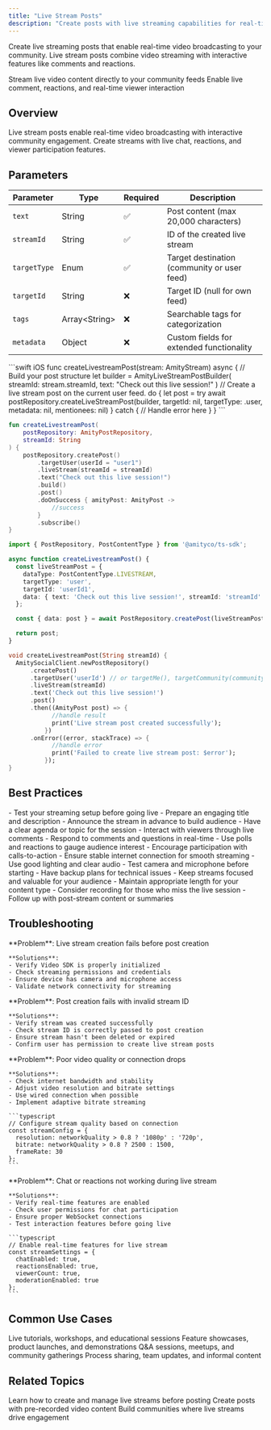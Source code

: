 ```yaml
---
title: "Live Stream Posts"
description: "Create posts with live streaming capabilities for real-time community engagement"
---
```


Create live streaming posts that enable real-time video broadcasting to your community. Live stream posts combine video streaming with interactive features like comments and reactions.

<CardGroup cols={2}>
  <Card title="Real-time Broadcasting" icon="circle-video">
    Stream live video content directly to your community feeds
  </Card>
  <Card title="Interactive Engagement" icon="comments">
    Enable live comment, reactions, and real-time viewer interaction
  </Card>
</CardGroup>

## Overview

Live stream posts enable real-time video broadcasting with interactive community engagement. Create streams with live chat, reactions, and viewer participation features.

## Parameters

| Parameter | Type | Required | Description |
|-----------|------|----------|-------------|
| `text` | String | ✅ | Post content (max 20,000 characters) |
| `streamId` | String | ✅ | ID of the created live stream |
| `targetType` | Enum | ✅ | Target destination (community or user feed) |
| `targetId` | String | ❌ | Target ID (null for own feed) |
| `tags` | Array\<String\> | ❌ | Searchable tags for categorization |
| `metadata` | Object | ❌ | Custom fields for extended functionality |

<CodeGroup>
```swift iOS
func createLivestreamPost(stream: AmityStream) async {
    // Build your post structure
    let builder = AmityLiveStreamPostBuilder(
        streamId: stream.streamId,
        text: "Check out this live session!"
    )
    // Create a live stream post on the current user feed.
    do {
        let post = try await postRepository.createLiveStreamPost(builder, targetId: nil, targetType: .user, metadata: nil, mentionees: nil)
    } catch {
        // Handle error here
    }
}
```

```kotlin Android
fun createLivestreamPost(
    postRepository: AmityPostRepository,
    streamId: String
) {
    postRepository.createPost()
        .targetUser(userId = "user1")
        .liveStream(streamId = streamId)
        .text("Check out this live session!")
        .build()
        .post()
        .doOnSuccess { amityPost: AmityPost ->
            //success
        }
        .subscribe()
}
```

```typescript TypeScript
import { PostRepository, PostContentType } from '@amityco/ts-sdk';

async function createLivestreamPost() {
  const liveStreamPost = {
    dataType: PostContentType.LIVESTREAM,
    targetType: 'user',
    targetId: 'userId1',
    data: { text: 'Check out this live session!', streamId: 'streamId' },
  };

  const { data: post } = await PostRepository.createPost(liveStreamPost);

  return post;
}
```

```dart Flutter
void createLivestreamPost(String streamId) {
  AmitySocialClient.newPostRepository()
      .createPost()
      .targetUser('userId') // or targetMe(), targetCommunity(communityId: String)
      .liveStream(streamId)
      .text('Check out this live session!')
      .post()
      .then((AmityPost post) => {
            //handle result
            print('Live stream post created successfully');
          })
      .onError((error, stackTrace) => {
            //handle error
            print('Failed to create live stream post: $error');
          });
}
```
</CodeGroup>

## Best Practices

<AccordionGroup>
  <Accordion title="Stream Preparation">
    - Test your streaming setup before going live
    - Prepare an engaging title and description
    - Announce the stream in advance to build audience
    - Have a clear agenda or topic for the session
  </Accordion>
  
  <Accordion title="Audience Engagement">
    - Interact with viewers through live comments
    - Respond to comments and questions in real-time
    - Use polls and reactions to gauge audience interest
    - Encourage participation with calls-to-action
  </Accordion>
  
  <Accordion title="Technical Quality">
    - Ensure stable internet connection for smooth streaming
    - Use good lighting and clear audio
    - Test camera and microphone before starting
    - Have backup plans for technical issues
  </Accordion>
  
  <Accordion title="Content Strategy">
    - Keep streams focused and valuable for your audience
    - Maintain appropriate length for your content type
    - Consider recording for those who miss the live session
    - Follow up with post-stream content or summaries
  </Accordion>
</AccordionGroup>

## Troubleshooting

<AccordionGroup>
  <Accordion title="Stream Creation Failures" icon="triangle-exclamation">
    **Problem**: Live stream creation fails before post creation
    
    **Solutions**:
    - Verify Video SDK is properly initialized
    - Check streaming permissions and credentials
    - Ensure device has camera and microphone access
    - Validate network connectivity for streaming

  </Accordion>
  
  <Accordion title="Post Creation with Invalid Stream" icon="link">
    **Problem**: Post creation fails with invalid stream ID
    
    **Solutions**:
    - Verify stream was created successfully
    - Check stream ID is correctly passed to post creation
    - Ensure stream hasn't been deleted or expired
    - Confirm user has permission to create live stream posts
  </Accordion>
  
  <Accordion title="Streaming Quality Issues" icon="video">
    **Problem**: Poor video quality or connection drops
    
    **Solutions**:
    - Check internet bandwidth and stability
    - Adjust video resolution and bitrate settings
    - Use wired connection when possible
    - Implement adaptive bitrate streaming
    
    ```typescript
    // Configure stream quality based on connection
    const streamConfig = {
      resolution: networkQuality > 0.8 ? '1080p' : '720p',
      bitrate: networkQuality > 0.8 ? 2500 : 1500,
      frameRate: 30
    };
    ```
  </Accordion>
  
  <Accordion title="Viewer Interaction Problems" icon="comments">
    **Problem**: Chat or reactions not working during live stream
    
    **Solutions**:
    - Verify real-time features are enabled
    - Check user permissions for chat participation
    - Ensure proper WebSocket connections
    - Test interaction features before going live
    
    ```typescript
    // Enable real-time features for live stream
    const streamSettings = {
      chatEnabled: true,
      reactionsEnabled: true,
      viewerCount: true,
      moderationEnabled: true
    };
    ```
  </Accordion>
</AccordionGroup>

## Common Use Cases

<CardGroup cols={2}>
  <Card title="Educational Content" icon="graduation-cap">
    Live tutorials, workshops, and educational sessions
  </Card>
  <Card title="Product Demos" icon="presentation-screen">
    Feature showcases, product launches, and demonstrations
  </Card>
  <Card title="Community Events" icon="calendar">
    Q&A sessions, meetups, and community gatherings
  </Card>
  <Card title="Behind the Scenes" icon="eye">
    Process sharing, team updates, and informal content
  </Card>
</CardGroup>

## Related Topics

<CardGroup cols={3}>
  <Card title="Video SDK" href="/social-plus-sdk/video/broadcasting/overview" icon="video">
    Learn how to create and manage live streams before posting
  </Card>
  <Card title="Video Posts" href="./video-post" icon="film">
    Create posts with pre-recorded video content
  </Card>
  <Card title="Community Engagement" href="/social-plus-sdk/social/communities-spaces/overview" icon="users">
    Build communities where live streams drive engagement
  </Card>
</CardGroup>